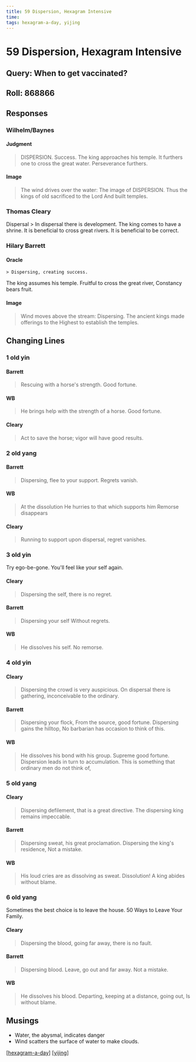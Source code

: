 ```yaml
---
title: 59 Dispersion, Hexagram Intensive
time:
tags: hexagram-a-day, yijing
---
```


# 59 Dispersion, Hexagram Intensive

## Query: When to get vaccinated?

## Roll: 868866

## Responses

### Wilhelm/Baynes

#### Judgment

> DISPERSION. Success.
> The king approaches his temple.
> It furthers one to cross the great water.
> Perseverance furthers.

#### Image

> The wind drives over the water:
> The image of DISPERSION.
> Thus the kings of old sacrificed to the Lord
> And built temples.

### Thomas Cleary

Dispersal > In dispersal there is development. The king comes to have a shrine. It is beneficial to cross great rivers. It is beneficial to be correct.

### Hilary Barrett

#### Oracle

    > Dispersing, creating success.

The king assumes his temple.
Fruitful to cross the great river,
Constancy bears fruit.

#### Image

> Wind moves above the stream: Dispersing. The ancient kings made offerings to the Highest to establish the temples.

## Changing Lines

### 1 old yin

#### Barrett

> Rescuing with a horse's strength. Good fortune.

#### WB

> He brings help with the strength of a horse. Good fortune.

#### Cleary

> Act to save the horse; vigor will have good results.

### 2 old yang

#### Barrett

> Dispersing, flee to your support. Regrets vanish.

#### WB

> At the dissolution
> He hurries to that which supports him
> Remorse disappears

#### Cleary

> Running to support upon dispersal, regret vanishes.

### 3 old yin

Try ego-be-gone. You'll feel like your self again.

#### Cleary

> Dispersing the self, there is no regret.

#### Barrett

> Dispersing your self
> Without regrets.

#### WB

> He dissolves his self. No remorse.

### 4 old yin

#### Cleary

> Dispersing the crowd is very auspicious.
> On dispersal there is gathering, inconceivable to the ordinary.

#### Barrett

> Dispersing your flock,
> From the source, good fortune.
> Dispersing gains the hilltop,
> No barbarian has occasion to think of this.

#### WB

> He dissolves his bond with his group.
> Supreme good fortune.
> Dispersion leads in turn to accumulation.
> This is something that ordinary men do not think of,

### 5 old yang

#### Cleary

> Dispersing defilement, that is a great directive. The dispersing king remains impeccable.

#### Barrett

> Dispersing sweat, his great proclamation.
> Dispersing the king's residence,
> Not a mistake.

#### WB

> His loud cries are as dissolving as sweat.
> Dissolution! A king abides without blame.

### 6 old yang

Sometimes the best choice is to leave the house. 50 Ways to Leave Your Family.

#### Cleary

> Dispersing the blood, going far away, there is no fault.

#### Barrett

> Dispersing blood.
> Leave, go out and far away.
> Not a mistake.

#### WB

> He dissolves his blood.
> Departing, keeping at a distance, going out,
> Is without blame.

## Musings

- Water, the abysmal, indicates danger
- Wind scatters the surface of water to make clouds.

[[hexagram-a-day]] [[yijing]]





















[//begin]: # "Autogenerated link references for markdown compatibility"
[hexagram-a-day]: ../../archives/roam/hexagram-a-day "hexagram-a-day"
[yijing]: ../../archives/roam/yijing "Yìjīng"
[//end]: # "Autogenerated link references"